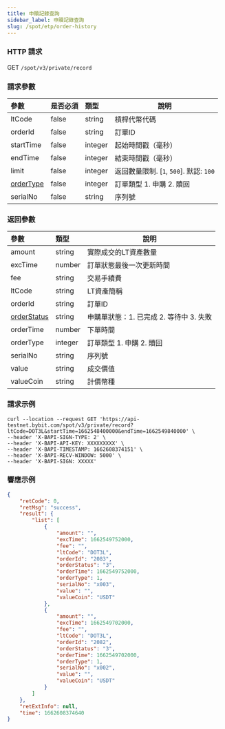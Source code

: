 ```yaml
---
title: 申贖記錄查詢
sidebar_label: 申贖記錄查詢
slug: /spot/etp/order-history
---
```


### HTTP 請求
GET <code>/spot/v3/private/record</code>

### 請求參數
| 參數 | 是否必須 | 類型 | 說明|
|:----- |:-------|:-----|------ |
|ltCode|false|string|槓桿代幣代碼|
|orderId|false|string|訂單ID|
|startTime|false|integer |起始時間戳（毫秒）|
|endTime|false|integer |結束時間戳（毫秒）|
|limit|false|integer |返回數量限制. [`1`, `500`]. 默認: `100` |
|[orderType](../enum#ltordertype)|false|integer |訂單類型 1. 申購 2. 贖回|
|serialNo |false |string |序列號|

### 返回參數
| 參數 | 類型 | 說明|
|:----- |:-----|----- |
|amount|string|實際成交的LT資產數量|
|excTime |number |訂單狀態最後一次更新時間|
|fee|string |交易手續費|
|ltCode |string|LT資產簡稱|
|orderId |string|訂單ID|
|[orderStatus](../enum#ltorderstatus) |string|申購單狀態：1. 已完成 2. 等待中 3. 失敗|
|orderTime |number |下單時間|
|orderType |integer |訂單類型 1. 申購 2. 贖回|
|serialNo|string |序列號|
|value |string |成交價值|
|valueCoin|string |計價幣種|

### 請求示例

```http
curl --location --request GET 'https://api-testnet.bybit.com/spot/v3/private/record?ltCode=DOT3L&startTime=1662548400000&endTime=1662549840000' \
--header 'X-BAPI-SIGN-TYPE: 2' \
--header 'X-BAPI-API-KEY: XXXXXXXXX' \
--header 'X-BAPI-TIMESTAMP: 1662608374151' \
--header 'X-BAPI-RECV-WINDOW: 5000' \
--header 'X-BAPI-SIGN: XXXXX'
```

### 響應示例

```json
{
    "retCode": 0,
    "retMsg": "success",
    "result": {
        "list": [
            {
                "amount": "",
                "excTime": 1662549752000,
                "fee": "",
                "ltCode": "DOT3L",
                "orderId": "2083",
                "orderStatus": "3",
                "orderTime": 1662549752000,
                "orderType": 1,
                "serialNo": "x003",
                "value": "",
                "valueCoin": "USDT"
            },
            {
                "amount": "",
                "excTime": 1662549702000,
                "fee": "",
                "ltCode": "DOT3L",
                "orderId": "2082",
                "orderStatus": "3",
                "orderTime": 1662549702000,
                "orderType": 1,
                "serialNo": "x002",
                "value": "",
                "valueCoin": "USDT"
            }
        ]
    },
    "retExtInfo": null,
    "time": 1662608374640
}
```
